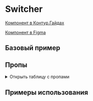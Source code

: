
<Meta of={SwitcherStories} />

# Switcher

[Компонент в Контур.Гайдах](https://guides.kontur.ru/components/selection-elements/switcher/)

[Компонент в Figma](https://www.figma.com/file/87ScqxPzJpF9DcVBNYWOjM/%E2%9A%A1-Kontur-UI-Modern-Layout?node-id=281%3A17973)

<Description />

## Базовый пример

<Primary />

## Пропы

<details>
  <summary>Открыть таблицу с пропами</summary>
  <ArgTypes />
</details>

## Примеры использования

<Stories title="" includePrimary={false} />
